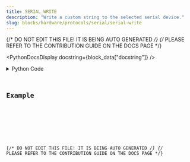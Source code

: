 ```yaml
---
title: SERIAL_WRITE
description: "Write a custom string to the selected serial device."
slug: blocks/hardware/protocols/serial/serial-write
---
```


{/* DO NOT EDIT THIS FILE! IT IS BEING AUTO GENERATED */}
{/* PLEASE REFER TO THE CONTRIBUTION GUIDE ON THE DOCS PAGE */}


<PythonDocsDisplay docstring={block_data["docstring"]} />
<details>
<summary>Python Code</summary>



<Code code={pythonCode} lang="py" wrap theme="dracula" />

[Find this Flojoy Block on GitHub](https://github.com/flojoy-ai/blocks/blob/main/blocks/HARDWARE/PROTOCOLS/SERIAL/SERIAL_WRITE/SERIAL_WRITE.py)

</details>

## Example


<GetHelpWidget />


<AppDisplay app={app} blockName="SERIAL_WRITE" client:visible />


<Example />

{/* DO NOT EDIT THIS FILE! IT IS BEING AUTO GENERATED */}
{/* PLEASE REFER TO THE CONTRIBUTION GUIDE ON THE DOCS PAGE */}
